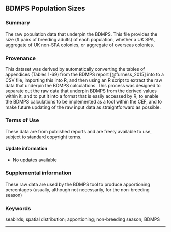 
## BDMPS Population Sizes {#bdmpspopulationsizes}

### Summary {-}
The raw population data that underpin the BDMPS. This file provides the size (# pairs of breeding adults) of each population, whether a UK SPA, aggregate of UK non-SPA colonies, or aggregate of overseas colonies.

### Provenance {-}
This dataset was derived by automatically converting the tables of appendices (Tables 1-69) from the  BDMPS report [@furness_2015] into to a CSV file, importing this into R, and then using an R script to extract the raw data that underpin the BDMPS calculations. This process was designed to separate out the raw data that underpin BDMPS from the derived values within it, and to put it into a format that is easily accessed by R, to enable the BDMPS calculations to be implemented as a tool within the CEF, and to make future updating of the raw input data as straightforward as possible.

### Terms of Use {-}
These data are from published reports and are freely available to use, subject to standard copyright terms.


#### Update information {-}
* No updates available


### Supplemental information {-}
These raw data are used by the BDMPS tool to produce apportioning percentages (usually, although not necessarily, for the non-breeding season)

### Keywords {-}
seabirds; spatial distribution; apportioning; non-breeding season; BDMPS

----

